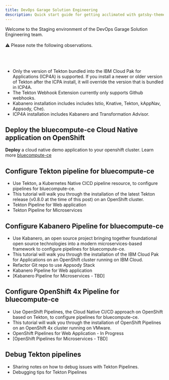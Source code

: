 ```yaml
---
title: DevOps Garage Solution Engineering
description: Quick start guide for getting acclimated with gatsby-theme-carbon
---
```



<PageDescription>

Welcome to the Staging environment of the DevOps Garage Solution Engineering team. 
<br> 
</br>
⚠️ Please note the following observations.
<br> 
</br>
<br> 
</br>

- Only the version of Tekton bundled into the IBM Cloud Pak for Applications (ICP4A) is supported. If you install a newer or older version of Tekton after the ICPA install, it will override the version that is bundled in ICP4A.
- The Tekton Webhook Extension currently only supports Github webhooks.
- Kabanero installation includes includes Istio, Knative, Tekton, kAppNav, Appsody, Che).
- ICP4A installation includes Kabanero and Transformation Advisor.

</PageDescription>

## Deploy the bluecompute-ce Cloud Native application on OpenShift

**Deploy** a cloud native demo application to your openshift cluster. 
Learn more [bluecompute-ce](https://github.ibm.com/CASE-DevOps-GSE/DevOps/blob/master/docs/bluecompute-ce/README.md) 


## Configure Tekton pipeline for bluecompute-ce

- Use Tekton, a Kubernetes Native CICD pipeline resource, to configure pipelines for bluecompute-ce.
- This tutorial will walk you through the installation of the latest Tekton release (v0.8.0 at the time of this post) on an OpenShift cluster.
- Tekton Pipeline for Web application
- Tekton Pipeline for Microservices

## Configure Kabanero Pipeline for bluecompute-ce

- Use Kabanero, an open source project bringing together foundational open source technologies into a modern microservices-based framework to configure pipelines for bluecompute-ce.
- This tutorial will walk you through the installation of the IBM Cloud Pak for Applications on an OpenShift cluster running on IBM Cloud.
- Refactor Git repo to use Appsody Stack
- Kabanero Pipeline for Web application
- [Kabanero Pipeline for Microservices - TBD]

## Configure OpenShift 4x Pipeline for bluecompute-ce

- Use OpenShift Pipelines, the Cloud Native CI/CD approach on OpenShift based on Tekton, to configure pipelines for bluecompute-ce.
- This tutorial will walk you through the installation of OpenShift Pipelines on an OpenShift 4x cluster running on VMware.
- OpenShift Pipelines for Web Application - In Progress
- [OpenShift Pipelines for Microservices - TBD]

## Debug Tekton pipelines

- Sharing notes on how to debug issues with Tekton Pipelines.
- Debugging tips for Tekton Pipelines

